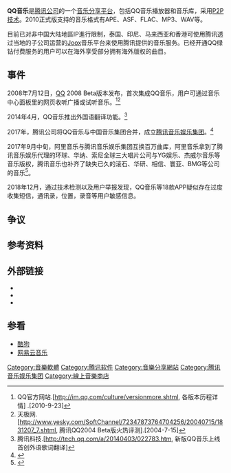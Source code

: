 {{noteTA|G1=IT}}
{{Infobox website
| name = QQ音樂
| logo = QQ Music Logo.png
| logo_size = 180px
| commercial = 是
| type = 線上音樂平台
| language = [[中文|中文]]
| registration = 是
| owner = [[腾讯音乐娱乐集团|腾讯音乐娱乐集团]]
| launch_date = {{Start date and age|2008}}
| url = {{URL|http://y.qq.com}}
}}

{{Infobox software
| name = QQ音乐播放器
| screenshot = 
| caption = 
| developer = [[腾讯公司|腾讯公司]]
| released = 
| latest release version =
* [[Windows|Windows]] - 17.91.0 {{release date and age|2020|12|08}}<ref>{{cite web |title=QQ音乐下载页 - QQ音乐,音乐你的生活! |url=https://y.qq.com/download/download.html |accessdate=2020-12-13 |archive-date=2020-11-26 |archive-url=https://web.archive.org/web/20201126014929/http://y.qq.com/download/download.html |dead-url=no }}</ref>
* [[Mac|Mac]] - 2.2 {{release date and age|2014|12|20}}
* [[iPhone|iPhone]] - 5.2 {{release date and age|2015|05|08}}
* [[Andriod|Andriod]] - 7.9.5.16 {{release date and age|2017|12|19}}
* [[Windows8|Windows8]] - 1.0.3 {{release date and age|2013|03|04}}
* [[Windows_Phone|Windows Phone]] - 2.2.1 {{release date and age|2014|07|03}}
* [[iPad|iPad]] - 4.3 {{release date and age|2015|02|11}}
<!--*Symbian and android Pad 的版本由于有很长时间没有更新而没有列入，如有需要请编者自行列入.-->
| latest release date =
| operating system = [[Microsoft_Windows|Microsoft Windows]] XP及以上, Google Android, Apple macOS, Apple iOS
| size = 13.9 [[Megabyte|MB]](for Windows), 24.08MB(for Android)
| language = 中文
| genre = [[音乐播放器|音乐播放器]]
| license = [[专有软件|专有软件]]
| website = {{URL|y.qq.com}}
}}
{{Expand|time=2016-07-02T11:34:17+00:00}}

'''QQ音乐'''是[[腾讯公司|腾讯公司]]的一个[[音乐分享平台|音乐分享平台]]，包括QQ音乐播放器和音乐库，采用[[点对点技术|P2P技术]]。2010正式版支持的音乐格式有APE、ASF、FLAC、MP3、WAV等。

目前已对非中国大陆地區IP進行限制，泰国、印尼、马来西亚和香港可使用腾讯透过当地的子公司运营的[[Joox|Joox]]音乐平台来使用腾讯提供的音乐服务。已经开通QQ绿钻付费服务的用户可以在海外享受部分拥有海外版权的曲目。

==事件==
2008年7月12日，[[QQ|QQ]] 2008 Beta版本发布，首次集成QQ音乐，用户可通过音乐中心面板里的网页收听广播或试听音乐。<ref>QQ官方网站.[http://im.qq.com/culture/versionmore.shtml, 各版本历程详情] {{Wayback|url=http://im.qq.com/culture/versionmore.shtml, |date=20160305181605 }}.[2010-9-23]</ref><ref>天极网.[http://www.yesky.com/SoftChannel/72347873764704256/20040715/1831207_7.shtml, 腾讯QQ2004 Beta版火热评测]{{dead link|date=2018年5月 |bot=InternetArchiveBot |fix-attempted=yes }}.[2004-7-15]</ref>

2014年4月，QQ音乐推出外国语翻译功能。<ref>腾讯科技.[http://tech.qq.com/a/20140403/022783.htm, 新版QQ音乐上线 首创外语歌词翻译]{{Dead link|date=2018年6月 |bot=InternetArchiveBot |fix-attempted=no }}</ref>

2017年，腾讯公司将QQ音乐与中国音乐集团合并，成立[[腾讯音乐娱乐集团|腾讯音乐娱乐集团]]。<ref>{{cite news |title=腾讯音乐娱乐集团正式完成整合 设六大业务线 |url=https://tech.qq.com/a/20170124/021049.htm |accessdate=2020-12-23 |date=2017-01-24 |archive-date=2021-04-18 |archive-url=https://web.archive.org/web/20210418063959/https://tech.qq.com/a/20170124/021049.htm }}</ref>

2017年9月中旬，阿里音乐与腾讯音乐娱乐集团互换百万曲库，阿里音乐拿到了腾讯音乐娱乐代理的环球、华纳、索尼全球三大唱片公司与YG娱乐、杰威尔音乐等音乐版权，腾讯音乐也补齐了缺失已久的滚石、华研、相信、寰亚、BMG等公司的音乐<ref>{{Cite web|url=https://www.ithome.com/html/android/327566.htm|title=腾讯QQ音乐App更新：版权回归，还是你熟悉的声音|accessdate=2018-02-02|author=|date=|publisher=|archive-date=2018-02-03|archive-url=https://web.archive.org/web/20180203064248/https://www.ithome.com/html/android/327566.htm|dead-url=no}}</ref>。

2018年12月，通过技术检测以及用户举报发现，QQ音乐等18款APP疑似存在过度收集短信，通讯录，位置，录音等用户敏感信息。

== 争议 ==
{{main|腾讯相关争议#QQ音乐相关争议}}

==参考资料==
{{Reflist}}

== 外部链接 ==
*{{official|https://y.qq.com/|QQ音乐}}
*{{weibo|tencentqqmusic|QQ音乐}}
*{{official|https://www.emp3juices.site/|MP3 Juice}}

==参看==
*[[酷狗|酷狗]]
*[[网易云音乐|网易云音乐]]

{{腾讯}}
{{音乐数字发行平台}}
[[Category:音樂軟體|Category:音樂軟體]]
[[Category:腾讯软件|Category:腾讯软件]]
[[Category:音樂分享網站|Category:音樂分享網站]]
[[Category:腾讯音乐娱乐集团|Category:腾讯音乐娱乐集团]]
[[Category:線上音樂商店|Category:線上音樂商店]]